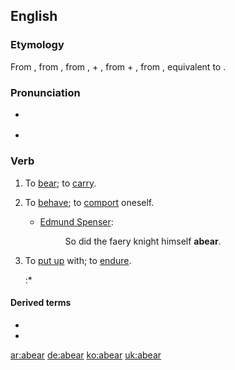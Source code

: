 ==English==

===Etymology===
From {{etyl|enm}} {{term|aberen|lang=enm}}, from {{etyl|ang}} {{term|aberan|āberan|to bear, carry, carry away|lang=ang}}, from {{term|a-|ā-|away, out|lang=ang}}, {{term|ar-|lang=ang}} +  {{term|beran||to bear|lang=ang}}, from {{etyl|gem-pro|en}} {{recons|uz-||out|lang=gem-pro}} + {{recons|beranan||to bear|lang=gem-pro}}, from {{etyl|ine-pro|en}} {{recons|bʰer-||to bear, carry|lang=ine-pro}}, equivalent to {{prefix|a|bear}}.

===Pronunciation===
* {{a|RP}} {{IPA|/ə.ˈbɜɹ/|ə.ˈbɛ/}}
* {{a|US}} {{IPA|/ə.ˈbɜə(ɹ)/|ə.ˈbɛ/}}

===Verb===
{{en-verb|abears|abearing|abore|'''[[aborn]]''' or '''[[aborne]]'''}}

# {{transitive|obsolete|regional}} To [[bear]]; to [[carry]].
# {{transitive|obsolete|regional}} To [[behave]]; to [[comport]] oneself.
#* {{rfdate}} [[w:Edmund Spenser|Edmund Spenser]]:
#*: So did the faery knight himself '''abear'''.
# {{transitive|regional}} To [[put up]] with; to [[endure]].
#:* {{quote-book
 |year=1872
 |year_published='''2009'''
 |edition=HTML
 |editor=
 |author=James De Mille
 |title=The Cryptogram
 |chapter=
 |url=http://www.gutenberg.org/dirs/2/8/4/3/28435/28435-h/28435-h.htm
 |genre=
 |publisher=The Gutenberg Project
 |isbn=
 |page=
 |passage=Hunder-cook, indeed! which it's what I never '''abore''' yet, and never will '''abear'''.
}}
====Derived terms====
* {{l|en|abearance}}
* {{l|en|abearing}}

[[ar:abear]]
[[de:abear]]
[[ko:abear]]
[[uk:abear]]